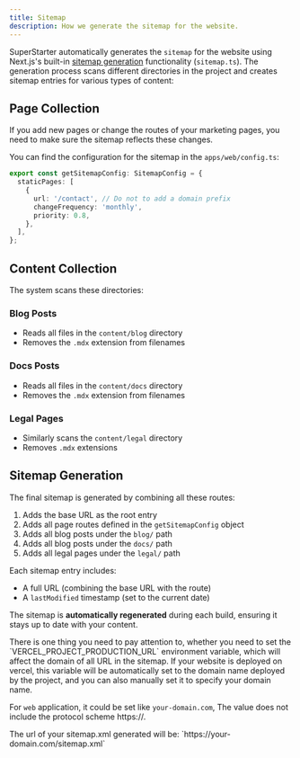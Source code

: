 ```yaml
---
title: Sitemap
description: How we generate the sitemap for the website.
---
```


SuperStarter automatically generates the `sitemap` for the website using Next.js's built-in [sitemap generation](https://nextjs.org/docs/app/api-reference/file-conventions/metadata/sitemap#generating-a-sitemap-using-code-js-ts) functionality (`sitemap.ts`). The generation process scans different directories in the project and creates sitemap entries for various types of content:

## Page Collection

If you add new pages or change the routes of your marketing pages, you need to make sure the sitemap reflects these changes.

You can find the configuration for the sitemap in the `apps/web/config.ts`:

```ts apps/web/config.ts
export const getSitemapConfig: SitemapConfig = {
  staticPages: [
    {
      url: '/contact', // Do not to add a domain prefix
      changeFrequency: 'monthly',
      priority: 0.8,
    },
  ],
};
```

## Content Collection

The system scans these directories:

### Blog Posts
- Reads all files in the `content/blog` directory
- Removes the `.mdx` extension from filenames

### Docs Posts
- Reads all files in the `content/docs` directory
- Removes the `.mdx` extension from filenames

### Legal Pages
- Similarly scans the `content/legal` directory
- Removes `.mdx` extensions

## Sitemap Generation

The final sitemap is generated by combining all these routes:

1. Adds the base URL as the root entry
2. Adds all page routes defined in the `getSitemapConfig` object
3. Adds all blog posts under the `blog/` path
4. Adds all blog posts under the `docs/` path
5. Adds all legal pages under the `legal/` path

Each sitemap entry includes:
- A full URL (combining the base URL with the route)
- A `lastModified` timestamp (set to the current date)

<Tip>The sitemap is **automatically regenerated** during each build, ensuring it stays up to date with your content.</Tip>

<Note>
There is one thing you need to pay attention to, whether you need to set the `VERCEL_PROJECT_PRODUCTION_URL` environment variable, which will affect the domain of all URL in the sitemap. If your website is deployed on vercel, this variable will be automatically set to the domain name deployed by the project, and you can also manually set it to specify your domain name.

For `web` application, it could be set like `your-domain.com`, The value does not include the protocol scheme https://.
</Note>

<Tip>
The url of your sitemap.xml generated will be: `https://your-domain.com/sitemap.xml`
</Tip>